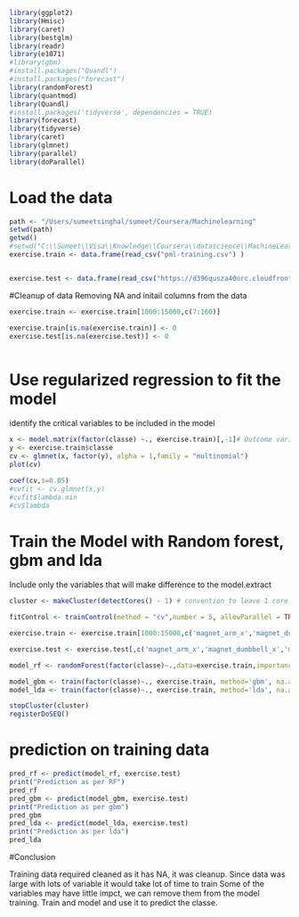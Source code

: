 
```r
library(ggplot2)
library(Hmisc)
library(caret)
library(bestglm) 
library(readr) 
library(e1071)
#library(gbm)
#install.packages("Quandl")
#install.packages("forecast")
library(randomForest)
library(quantmod)
library(Quandl)
#install.packages('tidyverse', dependencies = TRUE)
library(forecast)
library(tidyverse)
library(caret)
library(glmnet)
library(parallel)
library(doParallel)

```
# Load the data  
```r

path <- "/Users/sumeetsinghal/sumeet/Coursera/Machinelearning"
setwd(path)
getwd()
#setwd("C:\\Sumeet\\Visa\\Knowledge\\Coursera\\datascience\\MachineLearning")
exercise.train <- data.frame(read_csv("pml-training.csv") )


exercise.test <- data.frame(read_csv("https://d396qusza40orc.cloudfront.net/predmachlearn/pml-testing.csv"))

```

#Cleanup of data
Removing NA and initail columns from the data

```r

exercise.train <- exercise.train[1000:15000,c(7:160)]

exercise.train[is.na(exercise.train)] <- 0
exercise.test[is.na(exercise.test)] <- 0



```

# Use regularized regression to fit the model
identify the critical variables to be included in the model

```r


x <- model.matrix(factor(classe) ~., exercise.train)[,-1]# Outcome variable
y <- exercise.train$classe
cv <- glmnet(x, factor(y), alpha = 1,family = "multinomial")
plot(cv)

coef(cv,s=0.05)
#cvfit <- cv.glmnet(x,y)
#cvfit$lambda.min
#cv$lambda

```

# Train the Model with Random forest, gbm and lda
Include only the variables that will make difference to the model.extract

```r

cluster <- makeCluster(detectCores() - 1) # convention to leave 1 core for OSregisterDoParallel(cluster)

fitControl <- trainControl(method = "cv",number = 5, allowParallel = TRUE)

exercise.train <- exercise.train[1000:15000,c('magnet_arm_x','magnet_dumbbell_x','magnet_dumbbell_z','pitch_forearm','total_accel_forearm','magnet_arm_z','accel_dumbbell_x','accel_dumbbell_y','magnet_dumbbell_x','roll_dumbbell','pitch_dumbbell','yaw_dumbbell','roll_forearm','accel_forearm_y', 'classe')]

exercise.test <- exercise.test[,c('magnet_arm_x','magnet_dumbbell_x','magnet_dumbbell_z','pitch_forearm','total_accel_forearm','magnet_arm_z','accel_dumbbell_x','accel_dumbbell_y','magnet_dumbbell_x','roll_dumbbell','pitch_dumbbell','yaw_dumbbell','roll_forearm','accel_forearm_y')]

model_rf <- randomForest(factor(classe)~.,data=exercise.train,importance=TRUE,proximity=TRUE, na.action=na.roughfix, trControl = fitControl)

model_gbm <- train(factor(classe)~., exercise.train, method='gbm', na.action = na.omit , trControl = fitControl)
model_lda <- train(factor(classe)~., exercise.train, method='lda', na.action = na.omit, trControl = fitControl)

stopCluster(cluster)
registerDoSEQ()

```
# prediction on training data

```r

pred_rf <- predict(model_rf, exercise.test)
print("Prediction as per RF")
pred_rf
pred_gbm <- predict(model_gbm, exercise.test)
print("Prediction as per gbm")
pred_gbm
pred_lda <- predict(model_lda, exercise.test)
print("Prediction as per lda")
pred_lda

```
#Conclusion

Training data required cleaned as it has NA, it was cleanup. Since data was large with lots of variable it would take lot of time to train
Some of the variables may have little impct, we can remove them from the model training. 
Train and model and use it to predict the classe.
